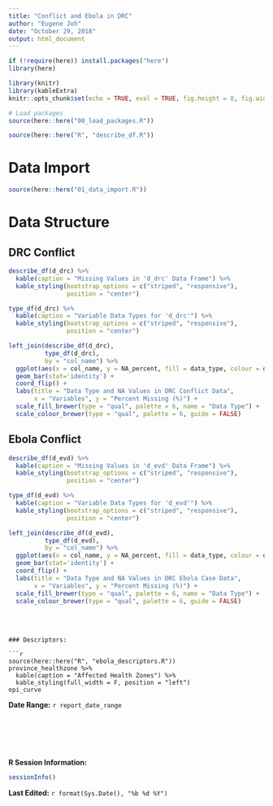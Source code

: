 ```yaml
---
title: "Conflict and Ebola in DRC"
author: "Eugene Joh"
date: "October 29, 2018"
output: html_document
---
```


```r
if (!require(here)) install.packages("here")
library(here)

library(knitr)
library(kableExtra)
knitr::opts_chunk$set(echo = TRUE, eval = TRUE, fig.height = 8, fig.width = 8.5)

# Load packages
source(here::here("00_load_packages.R"))
```

```r
source(here::here("R", "describe_df.R"))
```

# Data Import
```r
source(here::here("01_data_import.R"))
```

# Data Structure
## DRC Conflict
```r
describe_df(d_drc) %>% 
  kable(caption = "Missing Values in 'd_drc' Data Frame") %>% 
  kable_styling(bootstrap_options = c("striped", "responsive"),
                position = "center")
```

```r
type_df(d_drc) %>% 
  kable(caption = "Variable Data Types for 'd_drc'") %>% 
  kable_styling(bootstrap_options = c("striped", "responsive"),
                position = "center")
```

```r
left_join(describe_df(d_drc),
          type_df(d_drc),
          by = "col_name") %>% 
  ggplot(aes(x = col_name, y = NA_percent, fill = data_type, colour = data_type)) +
  geom_bar(stat='identity') +
  coord_flip() +
  labs(title = "Data Type and NA Values in DRC Conflict Data",
       x = "Variables", y = "Percent Missing (%)") +
  scale_fill_brewer(type = "qual", palette = 6, name = "Data Type") +
  scale_colour_brewer(type = "qual", palette = 6, guide = FALSE)
```

## Ebola Conflict
```r
describe_df(d_evd) %>% 
  kable(caption = "Missing Values in 'd_evd' Data Frame") %>% 
  kable_styling(bootstrap_options = c("striped", "responsive"),
                position = "center")

```

```r
type_df(d_evd) %>% 
  kable(caption = "Variable Data Types for 'd_evd'") %>% 
  kable_styling(bootstrap_options = c("striped", "responsive"),
                position = "center")
```

```r
left_join(describe_df(d_evd),
          type_df(d_evd),
          by = "col_name") %>% 
  ggplot(aes(x = col_name, y = NA_percent, fill = data_type, colour = data_type)) +
  geom_bar(stat='identity') +
  coord_flip() +
  labs(title = "Data Type and NA Values in DRC Ebola Case Data",
       x = "Variables", y = "Percent Missing (%)") +
  scale_fill_brewer(type = "qual", palette = 6, name = "Data Type") +
  scale_colour_brewer(type = "qual", palette = 6, guide = FALSE)
```

<br>
<br>
```
### Descriptors: 

```r
source(here::here("R", "ebola_descriptors.R"))
province_healthzone %>% 
  kable(caption = "Affected Health Zones") %>%
  kable_styling(full_width = F, position = "left")
epi_curve
```
**Date Range:** `r report_date_range`

<br>
<br>
<br>
<br>

**R Session Information: **
```r
sessionInfo()
```

**Last Edited:** `r format(Sys.Date(), "%b %d %Y")`



